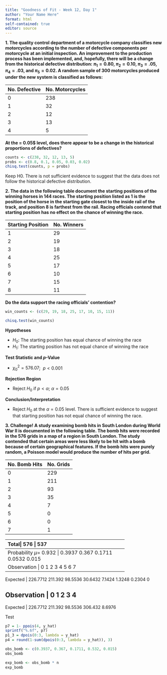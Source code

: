```yaml
---
title: "Goodness of Fit - Week 12, Day 1"
author: "Your Name Here"
format: html
self-contained: true
editor: source
---
```


**1. The quality control department of a motorcycle company classifies new motorcycles according to the number of defective components per motorcycle at an initial inspection. An improvement to the production process has been implemented, and, hopefully, there will be a change from the historical defective distribution: $\pi_1 = 0.80,$ $\pi_2 = 0.10,$ $\pi_3 = .05,$ $\pi_4 = .03,$ and $\pi_5 = 0.02$. A random sample of 300 motorcycles produced under the new system is classified as follows:**

| No. Defective | No. Motorcycles |
|---|---        |
| 0 | 238       |
| 1 | 32        |
| 2 | 12        |
| 3 | 13        |
| 4 | 5         |

**At the \alpha = 0.05$ level, does there appear to be a change in the historical proportions of defectives?**

```r
counts <- c(238, 32, 12, 13, 5)
probs <- c(0.8, 0.1, 0.05, 0.03, 0.02)
chisq.test(counts, p = probs)
```
Keep H0. There is not sufficient evidence to suggest that the data does not follow the historical defective distribution.

**2. The data in the following table document the starting positions of the winning horses in 144 races. The starting position listed as 1 is the position of the horse in the starting gate closest to the inside rail of the track, and position 8 is farthest from the rail. Racing officials contend that starting position has no effect on the chance of winning the race.**

| Starting Position | No. Winners |
|---|---|
| 1 | 29 |
| 2 | 19 |
| 3 | 18 |
| 4 | 25 |
| 5 | 17 |
| 6 | 10 |
| 7 | 15 |
| 8 | 11 |

**Do the data support the racing officials' contention?**

```r
win_counts <- (c(29, 19, 18, 25, 17, 10, 15, 11))

chisq.test(win_counts)
```
**Hypotheses**

- $H_0$: The starting position has equal chance of winning the race
- $H_1$: The starting position has not equal chance of winning the race

**Test Statistic and *p*-Value**

- $\chi_0^2=576.07$; $\ p < 0.001$

**Rejection Region**

- Reject $H_0$ if $p < \alpha$; $\alpha=0.05$

**Conclusion/Interpretation**

- Reject $H_0$ at the $\alpha=0.05$ level. There is sufficient evidence to suggest that starting position has not equal chance of winning the race.

**3. Challenge! A study examining bomb hits in South London during World War II is documented in the following table. The bomb hits were recorded in the 576 grids in a map of a region in South London. The study contended that certain areas were less likely to be hit with a bomb because of certain geographical features. If the bomb hits were purely random, a Poisson model would produce the number of hits per grid.**

| No. Bomb Hits | No. Grids |
|----|-------|
| 0  | 229   | 0
| 1  | 211   | 211
| 2  | 93    | 186
| 3  | 35    | 105
| 4  | 7     | 28
| 5  | 0     | 0
| 6  | 0     | 0
| 7  | 1     | 7
-------------------
Total| 576   | 537

**Does the distribution of bomb hits appear to be random across this region of South London?**

```r
grids = c(229, 211, 93, 35, 7, 0, 0, 1)
n = sum(grids) #576
total = (0*229 + 1*211 + 2*93 + 3*35 + 4*7 + 7*1) #537

# mean for poisson distribution
y_hat = total/n #537/576
y_hat

# Poisson probabilities
# e_lambda = 1/(2.718281828)^0.932
# e_lambda

probabilities <- round(dpois(0:7, lambda = y_hat), digits = 5)
probabilities

# expected frequencies
expected <- probabilities * n
expected

# Frequencies Table
bomb_df <- data.frame(nBomb = 0:7,
                        obsFreq = as.vector(grids),
                        expFreq = expected)
bomb_df

# Eliminate 3 degrees of freedom (DF) + added to the previous term
e4 = expected[5]+expected[6]+expected[7]
e4

# Combine observations 5,6,7 into observation 4
observation_freq_group <- c(229, 211, 93, 35, 8)
expected_freq_group <- c(expected[1], expected[2], expected[3], expected[4], e4)

# Alternative
# obsFreqGroup <- tapply(bomb_df$obsFreq)

# Sum of observation and expected groups
observation_sum <- sum(observation_freq_group)
expected_sum <- sum(expected_freq_group)

# Recalculate expected frequencies as 576
diff = observation_sum - expected_sum
expected_freq_sum <- expected_sum + diff

expected_freq_group[length(expected_freq_group)] <- n - sum(expected_freq_group[1:(length(expected_freq_group)-1)])
expected_freq_group

# Adjusted Data frame
data.frame(nBomb = 0:4, obs = observation_freq_group, expect = expected_freq_group)

# Goodness of Fit
x_square <- chisq.test(observation_freq_group, p = expected_freq_group/n)

# Correct degrees of freedom (DF) calculation
hit_pd <- 1 - pchisq(x_square$statistic, df = 3) #0.800663
hit_pd
```
Observation   |   0       1       2       3       4       
------------------------------------------------------
Probability
$\mu$= 0.932  | 0.3937  0.367   0.1711  0.0532  0.015  


Observation   |   0           1         2         3         4         5         6       7
-------------------------------------------------------------------------------------------
Expected      | 226.7712    211.392   98.5536   30.6432   7.1424    1.3248    0.2304    0


Observation   |   0           1         2         3         4
-------------------------------------------------------------------
Expected      | 226.7712    211.392   98.5536   306.432    8.6976

Test
```r
p7 = 1- ppois(4, y_hat)
sprintf("%.6f", p7)
p1_3 = dpois(0:3, lambda = y_hat)
p4 = round(1-sum(dpois(0:3, lambda = y_hat)), 3)

obs_bomb <- c(0.3937, 0.367, 0.1711, 0.532, 0.015)
obs_bomb

exp_bomb <- obs_bomb * n
exp_bomb
```


